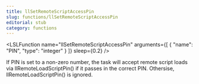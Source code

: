 ```yaml
---
title: llSetRemoteScriptAccessPin
slug: functions/llSetRemoteScriptAccessPin
editorial: stub
category: functions
---
```


<LSLFunction
	name="llSetRemoteScriptAccessPin"
	arguments={[
	{
		"name": "PIN",
		"type": "integer"
	}
]}
	sleep={0.2}
/>

If PIN is set to a non-zero number, the task will accept remote script loads via llRemoteLoadScriptPin() if it passes in the correct PIN. Othersise, llRemoteLoadScriptPin() is ignored.
